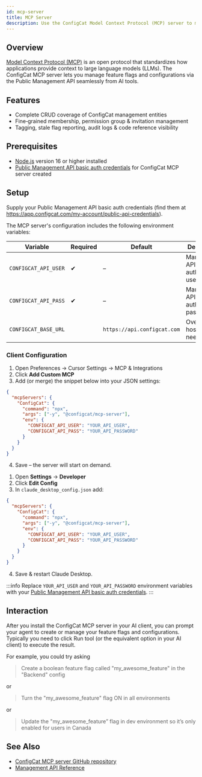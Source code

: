 ```yaml
---
id: mcp-server
title: MCP Server
description: Use the ConfigCat Model Context Protocol (MCP) server to manage feature flags & configs via the Public Management API directly from AI tools.
---
```



## Overview

[Model Context Protocol (MCP)](https://modelcontextprotocol.io/docs/getting-started/intro) is an open protocol that standardizes how applications provide context to large language models (LLMs).
The ConfigCat MCP server lets you manage feature flags and configurations via the Public Management API seamlessly from AI tools.

## Features

- Complete CRUD coverage of ConfigCat management entities
- Fine‑grained membership, permission group & invitation management
- Tagging, stale flag reporting, audit logs & code reference visibility

## Prerequisites

- [Node.js](https://nodejs.org) version 16 or higher installed
- [Public Management API basic auth credentials](https://app.configcat.com/my-account/public-api-credentials) for ConfigCat MCP server created

## Setup

Supply your Public Management API basic auth credentials (find them at https://app.configcat.com/my-account/public-api-credentials).

The MCP server's configuration includes the following environment variables:

| Variable | Required | Default | Description |
| -------- | -------- | ------- | ----------- |
| `CONFIGCAT_API_USER` | ✔ | – | Management API basic auth username. |
| `CONFIGCAT_API_PASS` | ✔ | – | Management API basic auth password. |
| `CONFIGCAT_BASE_URL` |  | `https://api.configcat.com` | Override API host (rarely needed). |

### Client Configuration

<Tabs>
  <TabItem value="cursor" label="Cursor" default>

1. Open Preferences → Cursor Settings → MCP & Integrations
2. Click **Add Custom MCP**
3. Add (or merge) the snippet below into your JSON settings:

```json
{
  "mcpServers": {
    "ConfigCat": {
      "command": "npx",
      "args": ["-y", "@configcat/mcp-server"],
      "env": {
        "CONFIGCAT_API_USER": "YOUR_API_USER",
        "CONFIGCAT_API_PASS": "YOUR_API_PASSWORD"
      }
    }
  }
}
```
4. Save – the server will start on demand.
  
  </TabItem>
  <TabItem value="claude" label="Claude Desktop">

1. Open **Settings** → **Developer**
2. Click **Edit Config**
3. In `claude_desktop_config.json` add:

```json
{
  "mcpServers": {
    "ConfigCat": {
      "command": "npx",
      "args": ["-y", "@configcat/mcp-server"],
      "env": {
        "CONFIGCAT_API_USER": "YOUR_API_USER",
        "CONFIGCAT_API_PASS": "YOUR_API_PASSWORD"
      }
    }
  }
}
```
4. Save & restart Claude Desktop.

  </TabItem>
</Tabs>

:::info
Replace `YOUR_API_USER` and `YOUR_API_PASSWORD` environment variables with your [Public Management API basic auth credentials](https://app.configcat.com/my-account/public-api-credentials).
:::

## Interaction

After you install the ConfigCat MCP server in your AI client, you can prompt your agent to create or manage your feature flags and configurations.
Typically you need to click Run tool (or the equivalent option in your AI client) to execute the result.

For example, you could try asking

> Create a boolean feature flag called "my_awesome_feature" in the "Backend" config

or

> Turn the "my_awesome_feature" flag ON in all environments

or

> Update the "my_awesome_feature” flag in dev environment so it’s only enabled for users in Canada

## See Also

- [ConfigCat MCP server GitHub repository](https://github.com/configcat/mcp-server)
- [Management API Reference](/api/reference/configcat-public-management-api/)

